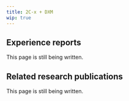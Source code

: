 ---
title: 2C-x + DXM
wip: true
---

## Experience reports

This page is still being written.

## Related research publications

This page is still being written.

